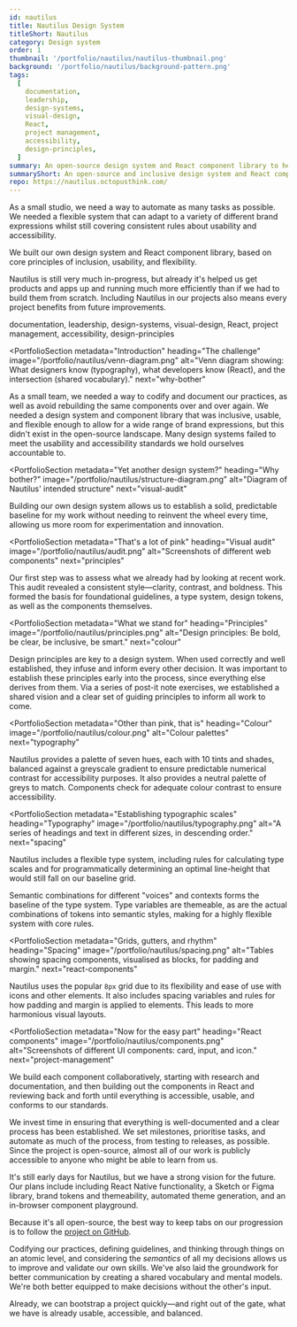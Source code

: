 ```yaml
---
id: nautilus
title: Nautilus Design System
titleShort: Nautilus
category: Design system
order: 1
thumbnail: '/portfolio/nautilus/nautilus-thumbnail.png'
background: '/portfolio/nautilus/background-pattern.png'
tags:
  [
    documentation,
    leadership,
    design-systems,
    visual-design,
    React,
    project management,
    accessibility,
    design-principles,
  ]
summary: An open-source design system and React component library to help designers and developers build better digital products together. Designed for inclusivity, usability, and flexibility.
summaryShort: An open-source and inclusive design system and React component library.
repo: https://nautilus.octopusthink.com/
---
```



<PortfolioSummary next="the-challenge">

<div>
  <IconHeading problem />

As a small studio, we need a way to automate as many tasks as possible. We needed a flexible system that can adapt to a variety of different brand expressions whilst still covering consistent rules about usability and accessibility.

</div>

<div>
  <IconHeading solution />

We built our own design system and React component library, based on core principles of inclusion, usability, and flexibility.

</div>

<div>
  <IconHeading result />

Nautilus is still very much in-progress, but already it's helped us get products and apps up and running much more efficiently than if we had to build them from scratch. Including Nautilus in our projects also means every project benefits from future improvements.

</div>

<div>
  <IconHeading role />

documentation, leadership, design-systems, visual-design, React, project management, accessibility, design-principles

  </div>
</PortfolioSummary>

<ImagePanel
  dark
  alt="A mockup showing screenshots of the design system documentation site on a desktop, tablet, and phone."
  image="/portfolio/nautilus/nautilus-device-mockup-pdf.png"
/>

<PortfolioSection
  metadata="Introduction"
  heading="The challenge"
  image="/portfolio/nautilus/venn-diagram.png"
  alt="Venn diagram showing: What designers know (typography), what developers know (React), and the intersection (shared vocabulary)."
  next="why-bother"
  >

As a small team, we needed a way to codify and document our practices, as well as avoid rebuilding the same components over and over again. We needed a design system and component library that was inclusive, usable, and flexible enough to allow for a wide range of brand expressions, but this didn't exist in the open-source landscape. Many design systems failed to meet the usability and accessibility standards we hold ourselves accountable to.

</PortfolioSection>

<PortfolioSection
  metadata="Yet another design system?"
  heading="Why bother?"
  image="/portfolio/nautilus/structure-diagram.png"
  alt="Diagram of Nautilus' intended structure"
  next="visual-audit"
  >

Building our own design system allows us to establish a solid, predictable baseline for my work without needing to reinvent the wheel every time, allowing us more room for experimentation and innovation.

</PortfolioSection>

<PortfolioSection
  metadata="That's a lot of pink"
  heading="Visual audit"
  image="/portfolio/nautilus/audit.png"
  alt="Screenshots of different web components"
  next="principles"
  >

Our first step was to assess what we already had by looking at recent work. This audit revealed a consistent style—clarity, contrast, and boldness. This formed the basis for foundational guidelines, a type system, design tokens, as well as the components themselves.

</PortfolioSection>

<PortfolioSection
  metadata="What we stand for"
  heading="Principles"
  image="/portfolio/nautilus/principles.png"
  alt="Design principles: Be bold, be clear, be inclusive, be smart."
  next="colour"
  >

Design principles are key to a design system. When used correctly and well established, they infuse and inform every other decision. It was important to establish these principles early into the process, since everything else derives from them. Via a series of post-it note exercises, we established a shared vision and a clear set of guiding principles to inform all work to come.

</PortfolioSection>

<PortfolioSection
  metadata="Other than pink, that is"
  heading="Colour"
  image="/portfolio/nautilus/colour.png"
  alt="Colour palettes"
  next="typography"
  >

Nautilus provides a palette of seven hues, each with 10 tints and shades, balanced against a greyscale gradient to ensure predictable numerical contrast for accessibility purposes. It also provides a neutral palette of greys to match. Components check for adequate colour contrast to ensure accessibility.

</PortfolioSection>

<PortfolioSection
  metadata="Establishing typographic scales"
  heading="Typography"
  image="/portfolio/nautilus/typography.png"
  alt="A series of headings and text in different sizes, in descending order."
  next="spacing"
  >

Nautilus includes a flexible type system, including rules for calculating type scales and for programmatically determining an optimal line-height that would still fall on our baseline grid.

Semantic combinations for different "voices" and contexts forms the baseline of the type system. Type variables are themeable, as are the actual combinations of tokens into semantic styles, making for a highly flexible system with core rules.

</PortfolioSection>

<PortfolioSection
  metadata="Grids, gutters, and rhythm"
  heading="Spacing"
  image="/portfolio/nautilus/spacing.png"
  alt="Tables showing spacing components, visualised as blocks, for padding and margin."
  next="react-components"
  >

Nautilus uses the popular `8px` grid due to its flexibility and ease of use with icons and other elements. It also includes spacing variables and rules for how padding and margin is applied to elements. This leads to more harmonious visual layouts.

</PortfolioSection>

<PortfolioSection
  metadata="Now for the easy part"
  heading="React components"
  image="/portfolio/nautilus/components.png"
  alt="Screenshots of different UI components: card, input, and icon."
  next="project-management"
  >

We build each component collaboratively, starting with research and documentation, and then building out the components in React and reviewing back and forth until everything is accessible, usable, and conforms to our standards.

</PortfolioSection>
<PortfolioSection
  metadata="Maintaining momentum"
  heading="Project management"
  image="/portfolio/nautilus/project-management.png"
  alt="Screenshots of GitHub project board."
  next="future-plans"
  >

We invest time in ensuring that everything is well-documented and a clear process has been established. We set milestones, prioritise tasks, and automate as much of the process, from testing to releases, as possible. Since the project is open-source, almost all of our work is publicly accessible to anyone who might be able to learn from us.

</PortfolioSection>
<PortfolioSection
  metadata="What's next?"
  heading="Future plans"
  image="/portfolio/nautilus/brand.png"
  alt="Screenshot of various components with different visual styling applied, illustrating branding capabilities."
  next="outcomes"
  >

It's still early days for Nautilus, but we have a strong vision for the future. Our plans include including React Native functionality, a Sketch or Figma library, brand tokens and themeability, automated theme generation, and an in-browser component playground.

Because it's all open-source, the best way to keep tabs on our progression is to follow the [project on GitHub](https://github.com/octopusthink/nautilus).

</PortfolioSection>
<PortfolioSection
  metadata="What did we accomplish?"
  heading="Outcomes"
  image="/portfolio/nautilus/peacock.png"
  alt="Mockup of a colour palette generation tool, built entirely with Nautilus components."
  >

Codifying our practices, defining guidelines, and thinking through things on an atomic level, and considering the _semantics_ of all my decisions allows us to improve and validate our own skills. We've also laid the groundwork for better communication by creating a shared vocabulary and mental models. We're both better equipped to make decisions without the other's input.

Already, we can bootstrap a project quickly—and right out of the gate, what we have is already usable, accessible, and balanced.

</PortfolioSection>
